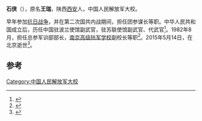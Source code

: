 '''石侠'''（{{bd|1923年||2015年|5月14日}}），原名'''王瑞'''，陕西[[西安|西安]]人，中国人民解放军大校。

早年参加[[抗日战争|抗日战争]]，并在第二次国共内战期间，担任团参谋长等职。中华人民共和国成立后，历任中国驻波兰使馆副武官，驻苏联使馆副武官、代武官<ref>{{cite news|title=原标题：原陆军指挥学院副院长石侠逝世享年92岁|url=http://news.xinmin.cn/world/2015/05/22/27692186.html|accessdate=2015-05-24|work=江苏网|archive-date=2015-05-24|archive-url=https://web.archive.org/web/20150524154226/http://news.xinmin.cn/world/2015/05/22/27692186.html|dead-url=no}}</ref>。1982年8月，担任总参军训部部长，[[南京高级陆军学校|南京高级陆军学校]]副校长等职<ref>{{cite news|title=原陆军指挥学院副院长石侠逝世 履历不凡|url=http://mil.sohu.com/20150522/n413568624.shtml|accessdate=2015-05-24|work=搜狐网|archive-date=2015-05-24|archive-url=https://web.archive.org/web/20150524174218/http://mil.sohu.com/20150522/n413568624.shtml|dead-url=no}}</ref>。2015年5月14日，在北京逝世<ref>{{cite news|title=石侠同志逝世|url=http://cpc.people.com.cn/n/2015/0522/c87393-27041893.html|accessdate=2015-05-24|work=新华网|archive-date=2016-03-04|archive-url=https://web.archive.org/web/20160304115804/http://cpc.people.com.cn/n/2015/0522/c87393-27041893.html|dead-url=no}}</ref>。

==参考==
{{reflist}}
{{start box}}
{{s-mil|pla}}
{{s-before|[[韩怀智|韩怀智]]}}
{{s-title|[[中国人民解放军总参谋部军训部|中国人民解放军总参谋部军训部]]部长|1982年8月-1985年8月}}
{{s-after|[[胡长发|胡长发]]}}
{{end box}}

[[Category:中国人民解放军大校|Category:中国人民解放军大校]]